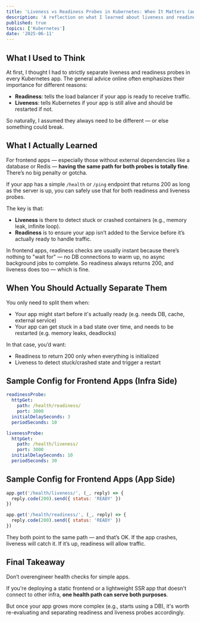 ```yaml
---
title: 'Liveness vs Readiness Probes in Kubernetes: When It Matters (and When It Doesn’t)'
description: 'A reflection on what I learned about liveness and readiness probes in Kubernetes, especially for frontend-only apps.'
published: true
topics: ['Kubernetes']
date: '2025-06-11'
---
```


## What I Used to Think

At first, I thought I had to strictly separate liveness and readiness probes in every Kubernetes app. The general advice online often emphasizes their importance for different reasons:

- **Readiness**: tells the load balancer if your app is ready to receive traffic.
- **Liveness**: tells Kubernetes if your app is still alive and should be restarted if not.

So naturally, I assumed they always need to be different — or else something could break.

## What I Actually Learned

For frontend apps — especially those without external dependencies like a database or Redis — **having the same path for both probes is totally fine**. There’s no big penalty or gotcha.

If your app has a simple `/health` or `/ping` endpoint that returns 200 as long as the server is up, you can safely use that for both readiness and liveness probes.

The key is that:

- **Liveness** is there to detect stuck or crashed containers (e.g., memory leak, infinite loop).
- **Readiness** is to ensure your app isn’t added to the Service before it’s actually ready to handle traffic.

In frontend apps, readiness checks are usually instant because there’s nothing to "wait for" — no DB connections to warm up, no async background jobs to complete. So readiness always returns 200, and liveness does too — which is fine.

## When You Should Actually Separate Them

You only need to split them when:

- Your app might start before it's actually ready (e.g. needs DB, cache, external service)
- Your app can get stuck in a bad state over time, and needs to be restarted (e.g. memory leaks, deadlocks)

In that case, you’d want:

- Readiness to return 200 only when everything is initialized
- Liveness to detect stuck/crashed state and trigger a restart

## Sample Config for Frontend Apps (Infra Side)

```yaml
readinessProbe:
  httpGet:
    path: /health/readiness/
    port: 3000
  initialDelaySeconds: 3
  periodSeconds: 10

livenessProbe:
  httpGet:
    path: /health/liveness/
    port: 3000
  initialDelaySeconds: 10
  periodSeconds: 30
```

## Sample Config for Frontend Apps (App Side)

```javascript
app.get('/health/liveness/', (_, reply) => {
  reply.code(200).send({ status: 'READY' })
})

app.get('/health/readiness/', (_, reply) => {
  reply.code(200).send({ status: 'READY' })
})
```

They both point to the same path — and that’s OK. If the app crashes, liveness will catch it. If it’s up, readiness will allow traffic.

## Final Takeaway

Don’t overengineer health checks for simple apps.

If you're deploying a static frontend or a lightweight SSR app that doesn't connect to other infra, **one health path can serve both purposes**.

But once your app grows more complex (e.g., starts using a DB), it's worth re-evaluating and separating readiness and liveness probes accordingly.
